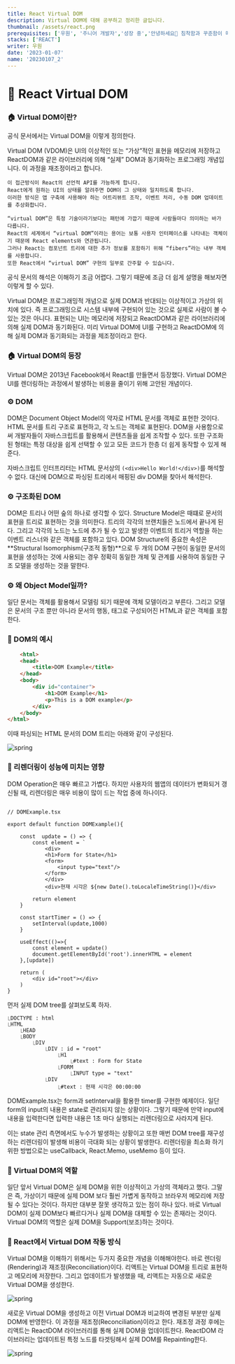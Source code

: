 ```yaml
---
title: React Virtual DOM
description: Virtual DOM에 대해 공부하고 정리한 글입니다.
thumbnail: /assets/react.png
prerequisites: ['우원', '주니어 개발자','성장 중','안녕하세요👏 침착함과 꾸준함이 매력인 주니어 개발자 우원입니다.']
stacks: ['REACT']
writer: 우원
date: '2023-01-07'
name: '20230107_2' 
---
```


# 🧐 React Virtual DOM

### 🏠 Virtual DOM이란?

공식 문서에서는 Virtual DOM을 이렇게 정의한다.

<div className="bg-gray-50 my-4 px-4 py-2 border-l-4 border-green-400 hover:bg-gray-100 hover:border-indigo-400 transition duration-300 ease-in-out">
    Virtual DOM (VDOM)은 UI의 이상적인 또는 “가상”적인 표현을 메모리에 저장하고 ReactDOM과 같은 라이브러리에 의해 “실제” DOM과 동기화하는 프로그래밍 개념입니다.
    이 과정을 재조정이라고 합니다.

    이 접근방식이 React의 선언적 API를 가능하게 합니다. 
    React에게 원하는 UI의 상태를 알려주면 DOM이 그 상태와 일치하도록 합니다.
    이러한 방식은 앱 구축에 사용해야 하는 어트리뷰트 조작, 이벤트 처리, 수동 DOM 업데이트를 추상화합니다.

    “virtual DOM”은 특정 기술이라기보다는 패턴에 가깝기 때문에 사람들마다 의미하는 바가 다릅니다.
    React의 세계에서 “virtual DOM”이라는 용어는 보통 사용자 인터페이스를 나타내는 객체이기 때문에 React elements와 연관됩니다. 
    그러나 React는 컴포넌트 트리에 대한 추가 정보를 포함하기 위해 “fibers”라는 내부 객체를 사용합니다. 
    또한 React에서 “virtual DOM” 구현의 일부로 간주할 수 있습니다.
</div>

공식 문서의 해석은 이해하기 조금 어렵다. 
그렇기 때문에 조금 더 쉽게 설명을 해보자면 이렇게 할 수 있다.

<div className="bg-gray-50 my-4 px-4 py-2 border-l-4 border-green-400 hover:bg-gray-100 hover:border-indigo-400 transition duration-300 ease-in-out">
Virtual DOM은 프로그래밍적 개념으로 실제 DOM과 반대되는 이상적이고 가상의 위치에 있다.
즉 프로그래밍으로 시스템 내부에 구현되어 있는 것으로 실제로 사람이 볼 수 있는 것은 아니다.
표현되는 UI는 메모리에 저장되고 ReactDOM과 같은 라이브러리에 의해 실제 DOM과 동기화된다.
미리 Virtual DOM에 UI를 구현하고 ReactDOM에 의해 실제 DOM과 동기화되는 과정을 제조정이라고 한다.
</div>

### 🏠 Virtual DOM의 등장

Virtual DOM은 2013년 Facebook에서 React를 만들면서 등장했다.
Virtual DOM은 UI를 렌더링하는 과정에서 발생하는 비용을 줄이기 위해 고안된 개념이다.

### ⚙️ DOM

DOM은 Document Object Model의 약자로 HTML 문서를 객체로 표현한 것이다.
HTML 문서를 트리 구조로 표현하고, 각 노드는 객체로 표현된다.
DOM을 사용함으로써 개발자들이 자바스크립트를 활용해서 콘텐츠들을 쉽게 조작할 수 있다.
또한 구조화된 형태는 특정 대상을 쉽게 선택할 수 있고 모든 코드가 한층 더 쉽게 동작할 수 있게 해준다.

자바스크립트 인터프리터는 HTML 문서상의 `(<div>Hello World!</div>)`를 해석할 수 없다.
대신에 DOM으로 파싱된 트리에서 매핑된 div DOM을 찾아서 해석한다.


### ⚙️ 구조화된 DOM

DOM은 트리나 어떤 숲의 하나로 생각할 수 있다.
Structure Model은 때떄로 문서의 표현을 트리로 표현하는 것을 의미한다.
트리의 각각의 브랜치들은 노드에서 끝나게 된다. 그리고 각각의 노드는
노드에 추가 될 수 있고 발생한 이벤트의 트리거 역할을 하는 이벤트 리스너와 같은 객체를 포함하고 있다.
DOM Structure의 중요한 속성은 **Structural Isomorphism(구조적 동형)**으로
두 개의 DOM 구현이 동일한 문서의 표현을 생성하는 것에 사용되는 경우 
정확히 동일한 개체 및 관계를 사용하여 동일한 구조 모델을 생성하는 것을 말한다.

### ⚙️ 왜 Object Model일까?

일단 문서는 객체를 활용해서 모델링 되기 때문에 객체 모델이라고 부른다.
그리고 모델은 문서의 구조 뿐만 아니라 문서의 행동,
태그로 구성되어진 HTML과 같은 객체를 포함한다.

### 🗼 DOM의 예시
    
```html
    <html>
    <head>
        <title>DOM Example</title>
    </head>
    <body>
        <div id="container">
            <h1>DOM Example</h1>
            <p>This is a DOM example</p>
        </div>
    </body>
</html>
```

이때 파싱되는 HTML 문서의 DOM 트리는 아래와 같이 구성된다.

<div className="flex justify-center items-center py-5">
  <img src="https://imagedelivery.net/6qzLODAqs2g1LZbVYqtuQw/053d054b-4700-46f3-a522-26097f83ed00/public" alt="spring"/>
</div>

### 🗼 리렌더링이 성능에 미치는 영향

DOM Operation은 매우 빠르고 가볍다.
하지만 사용자의 웹앱의 데이터가 변화되거 갱신될 때,
리렌더링은 매우 비용이 많이 드는 작업 중에 하나이다.

```tsx

// DOMExample.tsx

export default function DOMExample(){

    const  update = () => {
        const element = `
            <div>
            <h1>Form for State</h1>
            <form>
                <input type="text"/>
            </form>
            </div>
            <div>현재 시각은 ${new Date().toLocaleTimeString()}</div>
            `
        return element
    }

    const startTimer = () => {
        setInterval(update,1000)
    }

    useEffect(()=>{
        const element = update()
        document.getElementById('root').innerHTML = element
    },[update])

    return (
        <div id="root"></div>
    )
}

```
먼저 실제 DOM tree를 살펴보도록 하자.

```text
⎿DOCTYPE : html
⎿HTML
    ⎿HEAD
    ⎿BODY
        ⎿DIV
            ⎿DIV : id = "root"
                ⎿H1
                    ⎿#text : Form for State
                ⎿FORM
                    ⎿INPUT type = "text"
            ⎿DIV
                ⎿#text : 현재 시각은 00:00:00

```

DOMExample.tsx는 form과 setInterval을 활용한 timer를 구현한 예제이다.
일단 form의 input의 내용은 state로 관리되지 않는 상황이다.
그렇기 때문에 만약 input에 내용을 입력한다면 입력한 내용은 1초 마다 실행되는 리렌더링으로 사라지게 된다.

이는 state 관리 측면에서도 누수가 발생하는 상황이고 또한 매번 DOM tree를 재구성하는
리렌더링이 발생해 비용이 극대화 되는 상황이 발생한다.
리렌더링을 최소화 하기 위한 방법으로는 useCallback, React.Memo, useMemo 등이 있다.

### 🗼 Virtual DOM의 역할

일단 앞서 Virtual DOM은 실제 DOM을 위한 이상적이고 가상의 객체라고 했다.
그말은 즉, 가상이기 때문에 실제 DOM 보다 훨씬 가볍게 동작하고 브라우저 메모리에 저장될 수 있다는 것이다.
하지만 대부분 잘못 생각하고 있는 점이 하나 있다. 
바로 Virtual DOM이 실제 DOM보다 빠르다거나 실제 DOM을 대체할 수 있는 존재라는 것이다.
Virtual DOM의 역할은 실제 DOM을 Support(보조)하는 것이다.


### 🗼 React에서 Virtual DOM 작동 방식

Virtual DOM을 이해하기 위해서는 두가지 중요한 개념을 이해해야한다.
바로 렌더링(Rendering)과 재조정(Reconciliation)이다.
리액트는 Virtual DOM을 트리로 표현하고 메모리에 저장한다.
그리고 업데이트가 발생했을 때, 리액트는 자동으로 새로운 Virtual DOM을 생성한다.

<div className="flex justify-center items-center py-5">
  <img src="https://imagedelivery.net/6qzLODAqs2g1LZbVYqtuQw/37b28a61-3e2d-4fc8-5335-6506f1098300/public" alt="spring"/>
</div>

새로운 Virtual DOM을 생성하고 이전 Virtual DOM과 비교하여 변경된 부분만 실제 DOM에 반영한다.
이 과정을 재조정(Reconciliation)이라고 한다.
재조정 과정 후에는 리액트는 ReactDOM 라이브러리를 통해 실제 DOM을 업데이트한다.
ReactDOM 라이브러리는 업데이트된 특정 노드를 타겟팅해서 실제 DOM를 Repainting한다.

<div className="flex justify-center items-center py-5">
  <img src="https://imagedelivery.net/6qzLODAqs2g1LZbVYqtuQw/d72210be-1073-489d-3b3d-707302a5fc00/public" alt="spring"/>
</div>





















